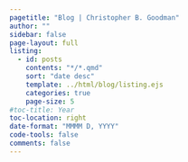```yaml
---
pagetitle: "Blog | Christopher B. Goodman"
author: ""
sidebar: false
page-layout: full
listing:
  - id: posts
    contents: "*/*.qmd"
    sort: "date desc"
    template: ../html/blog/listing.ejs
    categories: true
    page-size: 5
#toc-title: Year
toc-location: right
date-format: "MMMM D, YYYY"
code-tools: false
comments: false
---
```


:::{#posts}
:::
